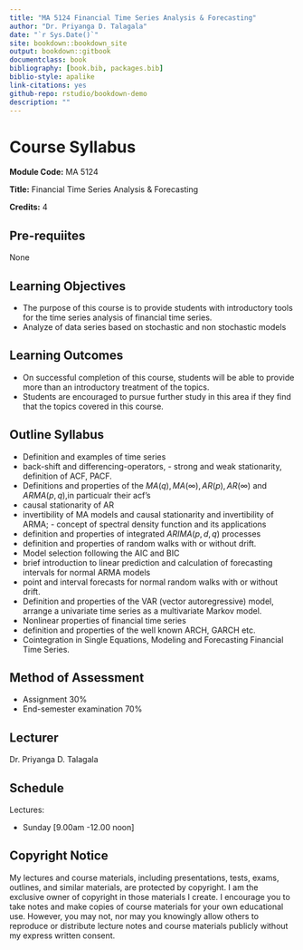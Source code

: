 ```yaml
--- 
title: "MA 5124 Financial Time Series Analysis & Forecasting"
author: "Dr. Priyanga D. Talagala"
date: "`r Sys.Date()`"
site: bookdown::bookdown_site
output: bookdown::gitbook
documentclass: book
bibliography: [book.bib, packages.bib]
biblio-style: apalike
link-citations: yes
github-repo: rstudio/bookdown-demo
description: ""
---
```


# Course Syllabus {-}

\pagenumbering{arabic}

**Module Code:** MA 5124

**Title:**  Financial Time Series Analysis & Forecasting

**Credits:** 4

## Pre-requiites {-}

 None
 
## Learning Objectives {-}

- The purpose of this course is to provide students with introductory tools for the time series analysis of financial time series.
- Analyze of data series based on stochastic and non stochastic models

## Learning Outcomes {-}

- On successful completion of this course, students will be able to provide more than an introductory treatment of the topics.
- Students are encouraged to pursue further study in this area if they find that the topics covered in this course.

## Outline Syllabus {-}
 
- Definition and examples of time series
- back-shift and differencing-operators, - strong and weak stationarity, definition of ACF, PACF.
- Definitions and properties of the $MA(q), MA(\infty), AR(p), AR(\infty)$
and $ARMA(p,q)$,in particualr their acf's
- causal stationarity of AR
- invertibility of MA models and causal stationarity and invertibility of ARMA; - concept of spectral density function and its applications
- definition and properties of integrated $ARIMA(p,d,q)$ processes
- definition and properties of random walks with or without drift.
- Model selection following the AIC and BIC
- brief introduction to linear prediction and calculation of forecasting intervals for normal ARMA models
- point and interval forecasts for normal random walks with or without drift.
- Definition and properties of the VAR (vector autoregressive) model, arrange a univariate time series as a multivariate Markov model.
- Nonlinear properties of financial time series
- definition and properties of the well known ARCH, GARCH etc. 
- Cointegration in Single Equations, Modeling and Forecasting Financial Time Series.

## Method of Assessment {-}

- Assignment 30%
- End-semester examination  70%

## Lecturer {-}

Dr. Priyanga D. Talagala

## Schedule {-}

Lectures: 

- Sunday [9.00am -12.00 noon]


## Copyright Notice {-}

My lectures and course materials, including presentations, tests, exams, outlines, and similar materials, are protected by copyright. I am the exclusive owner of copyright in those materials I create. I encourage you to take notes and make copies of course materials for your own educational use. However, you may not, nor may you knowingly allow others to reproduce or distribute lecture notes and course materials publicly without my express written consent.  